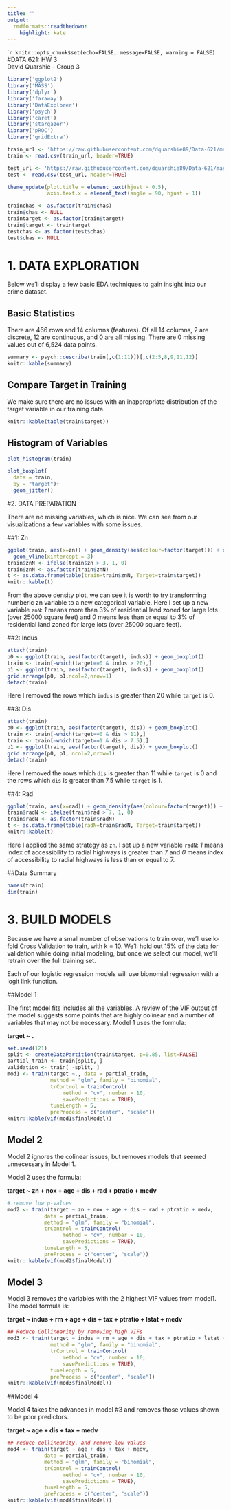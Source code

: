 ```yaml
---
title: ""
output:
  rmdformats::readthedown:
    highlight: kate
---
```


````r
knitr::opts_chunk$set(echo=FALSE, message=FALSE, warning = FALSE)
```
#DATA 621:  HW 3   
David Quarshie - Group 3  

```r
library('ggplot2')
library('MASS')
library('dplyr')
library('faraway')
library('DataExplorer')
library('psych')
library('caret')
library('stargazer')
library('pROC')
library('gridExtra')
```


```r
train_url <- 'https://raw.githubusercontent.com/dquarshie89/Data-621/master/crime-training-data_modified.csv'
train <- read.csv(train_url, header=TRUE)

test_url <- 'https://raw.githubusercontent.com/dquarshie89/Data-621/master/crime-evaluation-data_modified.csv'
test <- read.csv(test_url, header=TRUE)

theme_update(plot.title = element_text(hjust = 0.5), 
             axis.text.x = element_text(angle = 90, hjust = 1))

trainchas <- as.factor(train$chas)
train$chas <- NULL
traintarget <- as.factor(train$target)
train$target <- traintarget
testchas <- as.factor(test$chas)
test$chas <- NULL
```  

# 1. DATA EXPLORATION

Below we'll display a few basic EDA techniques to gain insight into our crime dataset.

## Basic Statistics

There are 466 rows and 14 columns (features). Of all 14 columns, 2 are discrete, 12 are continuous, and 0 are all missing. There are 0 missing values out of 6,524 data points.

```r
summary <- psych::describe(train[,c(1:11)])[,c(2:5,8,9,11,12)]
knitr::kable(summary)
```  
## Compare Target in Training

We make sure there are no issues with an inappropriate distribution of the target variable in our training data.

```r
knitr::kable(table(train$target))
```

## Histogram of Variables

```r
plot_histogram(train)

```
```r
plot_boxplot(
  data = train,
  by = "target")+ 
  geom_jitter()
```

#2. DATA PREPARATION  

There are no missing variables, which is nice.   We can see from our visualizations a few variables with some issues.  

##1: Zn

```r
ggplot(train, aes(x=zn)) + geom_density(aes(colour=factor(target))) + xlim(0,100) +
  geom_vline(xintercept = 3)
train$znN <- ifelse(train$zn > 3, 1, 0)
train$znN <- as.factor(train$znN)
t <- as.data.frame(table(train=train$znN, Target=train$target))
knitr::kable(t)
```  


From the above density plot, we can see it is worth to try transforming numberic zn variable to a new categorical variable. Here I set up a new variable `znN`: *1* means more than 3% of residential land zoned for large lots (over 25000 square feet) and *0* means less than or equal to 3% of residential land zoned for large lots (over 25000 square feet).  

##2: Indus

```r
attach(train)
p0 <- ggplot(train, aes(factor(target), indus)) + geom_boxplot()
train <- train[-which(target==0 & indus > 20),]
p1 <- ggplot(train, aes(factor(target), indus)) + geom_boxplot()
grid.arrange(p0, p1,ncol=2,nrow=1)
detach(train)
```  


Here I removed the rows which `indus` is greater than 20 while `target` is 0.  


##3: Dis  

```r
attach(train)
p0 <- ggplot(train, aes(factor(target), dis)) + geom_boxplot()
train <- train[-which(target==0 & dis > 11),]
train <- train[-which(target==1 & dis > 7.5),]
p1 <- ggplot(train, aes(factor(target), dis)) + geom_boxplot()
grid.arrange(p0, p1, ncol=2,nrow=1)
detach(train)
```  

Here I removed the rows which `dis` is greater than 11 while `target` is 0 and the rows which `dis` is greater than 7.5 while `target` is 1.  

##4: Rad

```r
ggplot(train, aes(x=rad)) + geom_density(aes(colour=factor(target))) + xlim(0,100) + geom_vline(xintercept = 7)
train$radN <- ifelse(train$rad > 7, 1, 0)
train$radN <- as.factor(train$radN)
t <- as.data.frame(table(radN=train$radN, Target=train$target))
knitr::kable(t)
```

Here I applied the same strategy as `zn`. I set up a new variable `radN`: *1* means index of accessibility to radial highways is greater than 7 and *0* means index of accessibility to radial highways is less than or equal to 7.  

##Data Summary  
```r
names(train)
dim(train)
```  


# 3. BUILD MODELS

Because we have a small number of observations to train over, we'll use k-fold Cross Validation to train, with k = 10.   We'll hold out 15% of the data for validation while doing initial modeling, but once we select our model, we'll retrain over the full training set.

Each of our logistic regression models will use bionomial regression with a logit link function. 


##Model 1  

The first model fits includes all the variables.   A review of the VIF output of the model suggests some points that are highly colinear and a number of variables that may not be necessary.   Model 1 uses the formula:

__target ~ .__  

```r
set.seed(121)
split <- createDataPartition(train$target, p=0.85, list=FALSE)
partial_train <- train[split, ]
validation <- train[ -split, ]
mod1 <- train(target ~., data = partial_train, 
              method = "glm", family = "binomial",
              trControl = trainControl(
                  method = "cv", number = 10,
                  savePredictions = TRUE),
              tuneLength = 5, 
              preProcess = c("center", "scale"))
knitr::kable(vif(mod1$finalModel))
```  

## Model 2  

Model 2 ignores the colinear issues, but removes models that seemed unnecessary in Model 1.  

Model 2 uses the formula:   

__target ~ zn + nox + age + dis + rad + ptratio + medv__

```r
# remove low p-values
mod2 <- train(target ~ zn + nox + age + dis + rad + ptratio + medv, 
            data = partial_train, 
            method = "glm", family = "binomial",
            trControl = trainControl(
                  method = "cv", number = 10,
                  savePredictions = TRUE),
            tuneLength = 5, 
            preProcess = c("center", "scale"))
knitr::kable(vif(mod2$finalModel))
```  

## Model 3

Model 3 removes the variables with the 2 highest VIF values from model1.   The model formula is:

__target ~ indus + rm + age + dis + tax + ptratio + lstat + medv__

```r
## Reduce Collinearity by removing high VIFs
mod3 <- train(target ~ indus + rm + age + dis + tax + ptratio + lstat + medv, data = partial_train, 
              method = "glm", family = "binomial",
              trControl = trainControl(
                  method = "cv", number = 10,
                  savePredictions = TRUE),
              tuneLength = 5, 
              preProcess = c("center", "scale"))
knitr::kable(vif(mod3$finalModel))
```  

##Model 4

Model 4 takes the advances in model #3 and removes those values shown to be poor predictors.   

__target ~ age + dis + tax + medv__

```r
## reduce collinearity, and remove low values
mod4 <- train(target ~ age + dis + tax + medv, 
            data = partial_train, 
            method = "glm", family = "binomial",
            trControl = trainControl(
                  method = "cv", number = 10,
                  savePredictions = TRUE),
            tuneLength = 5, 
            preProcess = c("center", "scale"))
knitr::kable(vif(mod4$finalModel))
```


